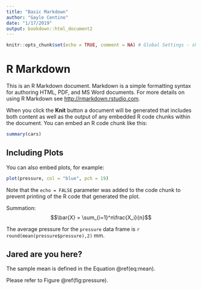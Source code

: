 ```yaml
---
title: "Basic Markdown"
author: "Gayle Centino"
date: "1/17/2019"
output: bookdown::html_document2
---
```


```r
knitr::opts_chunk$set(echo = TRUE, comment = NA) # Global Settings - shows code & removes hashes
```

# R Markdown

This is an R Markdown document. Markdown is a simple formatting syntax for authoring HTML, PDF, and MS Word documents. For more details on using R Markdown see <http://rmarkdown.rstudio.com>.

When you click the **Knit** button a document will be generated that includes both content as well as the output of any embedded R code chunks within the document. You can embed an R code chunk like this:

```r
summary(cars)
```

## Including Plots

You can also embed plots, for example:

```r
plot(pressure, col = "blue", pch = 19)
```

Note that the `echo = FALSE` parameter was added to the code chunk to prevent printing of the R code that generated the plot.

Summation: $$\bar{X} = \sum_{i=1}^n\frac{X_i}{n}$$

The average pressure for the `pressure` data frame is `r round(mean(pressure$pressure),2)` mm.

## Jared are you here?

The sample mean is defined in the Equation \@ref(eq:mean).

\begin{equation}
\bar{X} = \sum_{i=1}^n\frac{X_i}{n}
(\#eq:mean)
\end{equation}

Please refer to Figure \@ref(fig:pressure).
